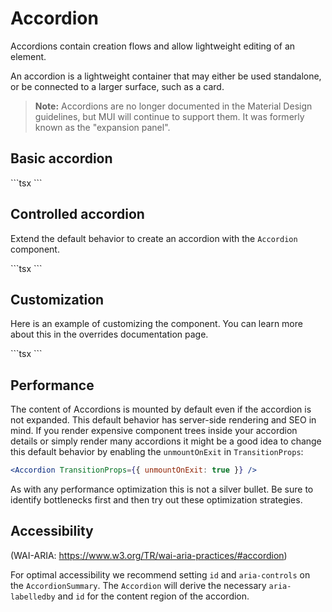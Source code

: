 
# Accordion

<p className="description">
  Accordions contain creation flows and allow lightweight editing of an element.
</p>

An accordion is a lightweight container that may either be used standalone, or be connected to a larger surface, such as a card.

> **Note:** Accordions are no longer documented in the Material Design guidelines, but MUI will continue to support them. It was formerly known as the "expansion panel".

## Basic accordion

<BasicAccordion />
```tsx
<BasicAccordion />
```

## Controlled accordion

Extend the default behavior to create an accordion with the `Accordion` component.

<ControlledAccordions />
```tsx
<ControlledAccordions />
```

## Customization

Here is an example of customizing the component.
You can learn more about this in the overrides documentation page.

<CustomizedAccordions />
```tsx
<CustomizedAccordions />
```

## Performance

The content of Accordions is mounted by default even if the accordion is not expanded.
This default behavior has server-side rendering and SEO in mind.
If you render expensive component trees inside your accordion details or simply render many
accordions it might be a good idea to change this default behavior by enabling the
`unmountOnExit` in `TransitionProps`:

```jsx
<Accordion TransitionProps={{ unmountOnExit: true }} />
```

As with any performance optimization this is not a silver bullet. Be sure to identify
bottlenecks first and then try out these optimization strategies.

## Accessibility

(WAI-ARIA: https://www.w3.org/TR/wai-aria-practices/#accordion)

For optimal accessibility we recommend setting `id` and `aria-controls` on the
`AccordionSummary`. The `Accordion` will derive the necessary `aria-labelledby`
and `id` for the content region of the accordion.
